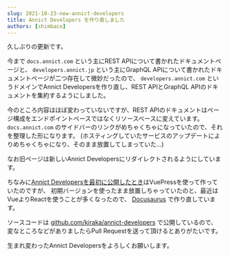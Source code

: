 ```yaml
---
slug: 2021-10-23-new-annict-developers
title: Annict Developers を作り直しました
authors: [shimbaco]
---
```


久しぶりの更新です。

今まで `docs.annict.com` という主にREST APIについて書かれたドキュメントページと、
`developers.annict.jp` という主にGraphQL APIについて書かれたドキュメントページが二つ存在して微妙だったので、
`developers.annict.com` というドメインでAnnict Developersを作り直し、REST APIとGraphQL APIのドキュメントを集約するようにしました。

今のところ内容はほぼ変わっていないですが、REST APIのドキュメントはページ構成をエンドポイントベースではなくリソースベースに変えています。
`docs.annict.com` のサイドバーのリンクがめちゃくちゃになっていたので、それを整理した形になります。
(ホスティングしていたサービスのアップデートによりめちゃくちゃになり、そのまま放置してしまっていた…)

なお旧ページは新しいAnnict Developersにリダイレクトされるようにしています。

ちなみに[Annict Developersを最初に公開したとき](/blog/2018-12-23-hello-world)はVuePressを使って作っていたのですが、
初期バージョンを使ったまま放置しちゃっていたのと、最近はVueよりReactを使うことが多くなったので、
[Docusaurus](https://docusaurus.io) で作り直しています。

ソースコードは [github.com/kiraka/annict-developers](https://github.com/kiraka/annict-developers) で公開しているので、
変なところなどがありましたらPull Requestを送って頂けるとありがたいです。

生まれ変わったAnnict Developersをよろしくお願いします。
